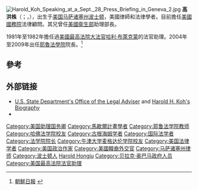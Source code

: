 {{blpsource|time=2010-04-10T13:27:24+00:00}}
{{Infobox Korean name
|hangul=고홍주
|hanja=高洪株
|rr=Go Hong-ju
|mr=Ko Hongju
}}
[[File:Harold_Koh_Speaking_at_a_Sept._28_Press_Briefing_in_Geneva_2.jpg|thumb]]
'''高洪株'''（{{lang-en|Harold Hongju Koh}}；{{lang-ko|고홍주}}，{{bd|1954年|12月8日|||G高}}），出生于[[美国|美国]][[马萨诸塞州|马萨诸塞州]][[波士顿|波士顿]]，美國律師和法律學者。目前擔任[[美國國務院|美國國務院]]法律顧問。其兄{{Link-en|高京柱|Howard Koh}}曾任[[美國衛生部|美國衛生部]]助理部長。

1981年至1982年擔任過[[美國最高法院大法官|美國最高法院大法官]][[哈利·布萊克蒙|哈利·布萊克蒙]]的法官助理。2004年至2009年出任[[耶魯法學院|耶魯法學院]]院長。<ref>[http://cnnews.chosun.com/site/data/html_dir/2003/11/06/20031106000016.html 朝鮮日報] {{webarchive|url=https://web.archive.org/web/20160305001151/http://cnnews.chosun.com/site/data/html_dir/2003/11/06/20031106000016.html |date=2016-03-05 }}</ref>

== 參考 ==
{{reflist}}

==外部链接==
{{Commons category}}
* [https://web.archive.org/web/20100502065453/http://www.whorunsgov.com/Departments/State/Secretary_of_State/L U.S. State Department's Office of the Legal Adviser] and [https://web.archive.org/web/20180706042537/https://www.state.gov/r/pa/ei/biog/143262.htm Harold H. Koh's Biography]
* {{C-SPAN|Harold Koh}}

{{Authority control}}

{{DEFAULTSORT:Koh, Harold Hongju}}
[[Category:美国助理国务卿|Category:美国助理国务卿]]
[[Category:馬歇爾計畫學者|Category:馬歇爾計畫學者]]
[[Category:耶鲁法学院教师|Category:耶鲁法学院教师]]
[[Category:哈佛法学院校友|Category:哈佛法学院校友]]
[[Category:古根海姆学者|Category:古根海姆学者]]
[[Category:国际法学者|Category:国际法学者]]
[[Category:法学院院长|Category:法学院院长]]
[[Category:牛津大学麦格达伦学院校友|Category:牛津大学麦格达伦学院校友]]
[[Category:美国法律学者|Category:美国法律学者]]
[[Category:美国政治作家|Category:美国政治作家]]
[[Category:美國韓裔外交官|Category:美國韓裔外交官]]
[[Category:马萨诸塞州律师|Category:马萨诸塞州律师]]
[[Category:波士顿人|Category:波士顿人]]
[[Category:高姓|Harold Hongju]]
[[Category:贝拉克·奥巴马政府人员|Category:贝拉克·奥巴马政府人员]]
[[Category:美国最高法院法官助理|Category:美国最高法院法官助理]]